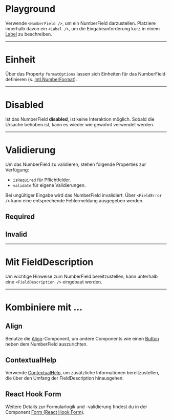 # Playground

Verwende `<NumberField />`, um ein NumberField darzustellen. Platziere innerhalb davon ein `<Label />`, um die Eingabeanforderung kurz in einem [Label](/03-components/content/label/overview) zu beschreiben.

<LiveCodeEditor />

---

# Einheit

Über das Property `formatOptions` lassen sich Einheiten für das NumberField definieren (s.
[Intl.NumberFormat](https://developer.mozilla.org/en-US/docs/Web/JavaScript/Reference/Global_Objects/Intl/NumberFormat)).

<LiveCodeEditor example="unit" editorCollapsed />

---

# Disabled

Ist das NumberField **disabled**, ist keine Interaktion möglich. Sobald die Ursache behoben ist, kann es wieder wie gewohnt verwendet werden.

<LiveCodeEditor example="disabled" editorCollapsed />

---

# Validierung

Um das NumberField zu validieren, stehen folgende Properties zur Verfügung:

- `isRequired` für Pflichtfelder.
- `validate` für eigene Validierungen.

Bei ungültiger Eingabe wird das NumberField invalidiert. Über `<FieldError />` kann eine entsprechende Fehlermeldung ausgegeben werden.

## Required

<LiveCodeEditor example="required" editorCollapsed />

## Invalid

<LiveCodeEditor example="invalid" editorCollapsed />


---

# Mit FieldDescription

Um wichtige Hinweise zum NumberField bereitzustellen, kann unterhalb eine `<FieldDescription />` eingebaut werden.

<LiveCodeEditor example="fieldDescription" editorCollapsed />

---

# Kombiniere mit ...

## Align

Benutze die [Align](/03-components/structure/align/overview)-Component, um andere Components wie einen [Button](/03-components/actions/button/overview) neben dem NumberField auszurichten.

<LiveCodeEditor example="align" editorCollapsed />

## ContextualHelp

Verwende [ContextualHelp](/03-components/overlays/contextual-help), um zusätzliche Informationen bereitzustellen, die über den Umfang der FieldDescription hinausgehen.

<LiveCodeEditor example="contextualHelp" editorCollapsed />

## React Hook Form

Weitere Details zur Formularlogik und -validierung findest du in der Component [Form (React Hook Form)](/03-components/form-controls/form-react-hook-form/overview).

<LiveCodeEditor example="form" editorCollapsed />

